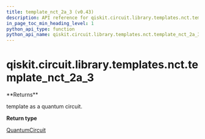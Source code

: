 ```yaml
---
title: template_nct_2a_3 (v0.43)
description: API reference for qiskit.circuit.library.templates.nct.template_nct_2a_3 in qiskit v0.43
in_page_toc_min_heading_level: 1
python_api_type: function
python_api_name: qiskit.circuit.library.templates.nct.template_nct_2a_3
---
```


<span id="qiskit-circuit-library-templates-nct-template-nct-2a-3" />

# qiskit.circuit.library.templates.nct.template\_nct\_2a\_3

<Function id="qiskit.circuit.library.templates.nct.template_nct_2a_3" isDedicatedPage={true} github="https://github.com/qiskit/qiskit/tree/stable/0.24/qiskit/circuit/library/templates/nct/template_nct_2a_3.py" signature="template_nct_2a_3()">
  **Returns**

  template as a quantum circuit.

  **Return type**

  [QuantumCircuit](qiskit.circuit.QuantumCircuit "qiskit.circuit.QuantumCircuit")
</Function>

